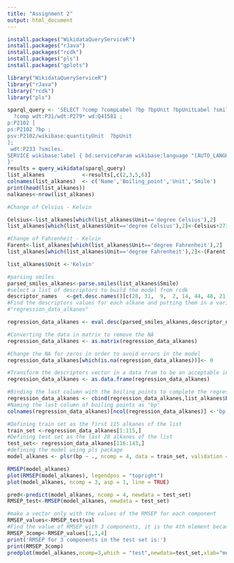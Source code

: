 ```yaml
---
title: "Assignment 2"
output: html_document
---
```


<!-- This is Assignment 2 for Scientific Programming course of Systems Biology master at Maastricht University  -->
<!-- The goal of this assignment is to create a regression model to predict the boiling point of different kinds of alkanes based on other properties.  -->
<!-- The first step will be using different libraries to build this model. This will be useful to make a query about the alkanes with "wikidataQueryServiceR" extract their features with rcdk, perform the regression model with "pls" and plot the results with "gplots". -->
<!-- The Wikidata Query Service R provides the opportunity to make queries via SPARQL in an R environment. Package "rcdk" allows usage of "CDK" for chemoinformatics which is a Java framework. Between many possibilities this tool facilitates the obtention of load molecules, molecular descriptors, 2d view structures, etc. "PLS" allows multivariable regression methods, Partial Least Squares Regression, Principal Component Regression, and Canonical Powered Partial Least Squares. -->


```r


install.packages("WikidataQueryServiceR")
install.packages("rJava")
install.packages("rcdk")
install.packages("pls")
install.packages("gplots")

library("WikidataQueryServiceR")
library("rJava")
library("rcdk")
library("pls")
```
 
<!-- The next step is to make a query to obtain all the alkanes from wikidata with their boiling points and their smiles in order to be able to extract the features using rcdk package later. The important data extracted from wikidata will be names, boiling points, units of boiling points and smiles.  Additional commands are made in order to obtain the units and to show the results in English. It is seen in the data that not all the units are the same. Only the important columns are considered and the number of alkanes is obtained for future calculations. Some of them are in Celsius, Fahrenheit or Kelvin. In the output of this chunk of code is possible to see the first six elements of the results  -->

```r

sparql_query <- 'SELECT ?comp ?compLabel ?bp ?bpUnit ?bpUnitLabel ?smiles WHERE {
  ?comp wdt:P31/wdt:P279* wd:Q41581 ;
p:P2102 [
ps:P2102 ?bp ;
psv:P2102/wikibase:quantityUnit  ?bpUnit
];
 wdt:P233 ?smiles.
SERVICE wikibase:label { bd:serviceParam wikibase:language "[AUTO_LANGUAGE],en". }
}'
results = query_wikidata(sparql_query)
list_alkanes            <-results[,c(2,3,5,6)]
colnames(list_alkanes)  <- c('Name','Boiling_point','Unit','Smile')
print(head(list_alkanes))
nalkanes<-nrow(list_alkanes)
```
<!-- To make the units homogenous, the alkanes in which boiling points were found in Celsius or Fahrenheit will be changed to Kelvin. Otherwise the results of the model might be invalid. All the boiling points of alkanes in Celsius will be put in the vector called Celsius, after that the units will be changed into Kelvin in the list of alkanes. The same process will be repeated with alkanes in Fahrenheit. -->
``` r
#Change of Celsius - Kelvin

Celsius<-list_alkanes[which(list_alkanes$Unit=='degree Celsius'),2]
list_alkanes[which(list_alkanes$Unit=='degree Celsius'),2]<-Celsius+273.15

#Change of Fahrenheit - Kelvin
Farent<-list_alkanes[which(list_alkanes$Unit=='degree Fahrenheit'),2]
list_alkanes[which(list_alkanes$Unit=='degree Fahrenheit'),2]<-(Farent - 32) * 5/9 + 273.15

list_alkanes$Unit <-'Kelvin'
```
<!-- Now to build the model, the smiles will be parsed to be used in the rdck package to extract the rest of the features that will be used in the regression model later on. As well, a list of descriptors that will be used in the model will be obtained with their values for each one of the alkanes. Obtaining adequate descriptors for the regression model is essential to have high accuracy. To perform the selection of the best possible descriptors an algorithm was created to randomly select a random number of descriptors over each iteration and assess the model finding the average RMSEP for 3 components obtained feeding the model with 4 combinations of train sets and test sets as well randomly selected. Over 50 iterations of this calculation the descriptors, with the smaller average of RMSEP for the 4 test sets, was selected -->

```r

#parsing smiles
parsed_smiles_alkanes<-parse.smiles(list_alkanes$Smile)
#select a list of descriptors to build the model from rcdk
descriptor_names   <-get.desc.names()[c(28, 31,  9,  2, 14, 44, 48, 21, 11,  4)]
#Find the descriptors values for each alkane and putting them in a variable called
#"regression_data_alkanes"

regression_data_alkanes <- eval.desc(parsed_smiles_alkanes,descriptor_names)

#Converting the data in matrix to remove the NA
regression_data_alkanes <- as.matrix(regression_data_alkanes)

#Change the NA for zeros in order to avoid errors in the model
regression_data_alkanes[which(is.na(regression_data_alkanes))]<- 0

#Transform the descriptors vector in a data fram to be an acceptable input for the model.
regression_data_alkanes <- as.data.frame(regression_data_alkanes)

#Binding the last column with the boiling points to complete the regression data with the values that will be predicted
regression_data_alkanes <- cbind(regression_data_alkanes,list_alkanes$Boiling_point)
#Naming the last column of boiling points as "bp"
colnames(regression_data_alkanes)[ncol(regression_data_alkanes)] <-'bp'

```
<!-- Now that the data frame with all the dependent and independent variables is ready, the regression model can be made based in this data. First a train and data set should be selected. -->
```r
#Defining train set as the first 115 alkanes of the list
train_set <-regression_data_alkanes[1:115,]
#Defining test set as the last 28 alkanes of the list
test_set<- regression_data_alkanes[116:143,]
#defining the model using pls package
model_alkanes <- plsr(bp ~ ., ncomp = 4, data = train_set, validation = "LOO")
```

<!-- Next, having the model is possible to make the first plots in order to undertand how the RMSEP decreases with the increase of components. -->
```r
RMSEP(model_alkanes)
plot(RMSEP(model_alkanes), legendpos = "topright")
plot(model_alkanes, ncomp = 3, asp = 1, line = TRUE)
```
<!-- In this point with the model build is time to show the results for the test data -->
```r
pred<-predict(model_alkanes, ncomp = 4, newdata = test_set)
RMSEP_test<-RMSEP(model_alkanes, newdata = test_set)

#make a vector only with the values of the RMSEP for each component
RMSEP_values<-RMSEP_test$val
#Find the value of RMSEP with 3 components, it is the 4th element because the first is the intercept.
RMSEP_3comp<-RMSEP_values[1,1,4]
print('RMSEP for 3 components in the test set is:')
print(RMSEP_3comp)
predplot(model_alkanes,ncomp=3,which = "test",newdata=test_set,xlab="measured Boiled Points",ylab="Predicted Boiled Points", main="Prediction vs Plot Test set 3 components")

```

